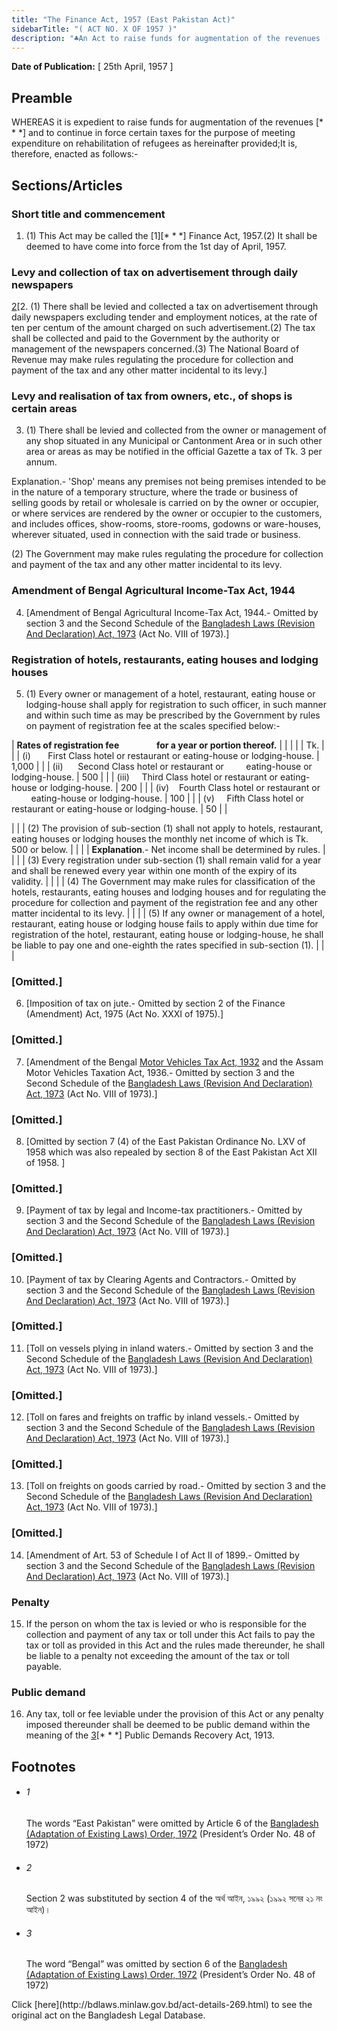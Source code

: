 ```yaml
---
title: "The Finance Act, 1957 (East Pakistan Act)"
sidebarTitle: "( ACT NO. X OF 1957 )"
description: "♣An Act to raise funds for augmentation of the revenues [* * *] and for continuance in force of certain taxes for the purpose of meeting expenditure on rehabilitation of refugees."
---
```


**Date of Publication:** [ 25th April, 1957 ]

## Preamble

WHEREAS it is expedient to raise funds for augmentation of the revenues [\* \* \*] and to continue in force certain taxes for the purpose of meeting expenditure on rehabilitation of refugees as hereinafter provided;It is, therefore, enacted as follows:-

## Sections/Articles

### Short title and commencement

1. (1) This Act may be called the [1][\* \* \*] Finance Act, 1957.(2) It shall be deemed to have come into force from the 1st day of April, 1957.

### Levy and collection of tax on advertisement through daily newspapers

[2](1)[2. (1) There shall be levied and collected a tax on advertisement through daily newspapers excluding tender and employment notices, at the rate of ten per centum of the amount charged on such advertisement.(2) The tax shall be collected and paid to the Government by the authority or management of the newspapers concerned.(3) The National Board of Revenue may make rules regulating the procedure for collection and payment of the tax and any other matter incidental to its levy.]

### Levy and realisation of tax from owners, etc., of shops is certain areas

3. (1) There shall be levied and collected from the owner or management of any shop situated in any Municipal or Cantonment Area or in such other area or areas as may be notified in the official Gazette a tax of Tk. 3 per annum.

Explanation.- 'Shop' means any premises not being premises intended to be in the nature of a temporary structure, where the trade or business of selling goods by retail or wholesale is carried on by the owner or occupier, or where services are rendered by the owner or occupier to the customers, and includes offices, show-rooms, store-rooms, godowns or ware-houses, wherever situated, used in connection with the said trade or business.

(2) The Government may make rules regulating the procedure for collection and payment of the tax and any other matter incidental to its levy.

### Amendment of Bengal Agricultural Income-Tax Act, 1944

4. [Amendment of Bengal Agricultural Income-Tax Act, 1944.- Omitted by section 3 and the Second Schedule of the [Bangladesh Laws (Revision And Declaration) Act, 1973](/laws/act-430 "Bangladesh Laws (Revision And Declaration) Act, 1973") (Act No. VIII of 1973).]

### Registration of hotels, restaurants, eating houses and lodging houses

5. (1) Every owner or management of a hotel, restaurant, eating house or lodging-house shall apply for registration to such officer, in such manner and within such time as may be prescribed by the Government by rules on payment of registration fee at the scales specified below:-

| **Rates of registration fee                  for a year or portion thereof.** | | |
| | Tk. | |
| (i)       First Class hotel or restaurant or eating-house or lodging-house. | 1,000 | |
| (ii)      Second Class hotel or restaurant or         eating-house or lodging-house. | 500 | |
| (iii)     Third Class hotel or restaurant or eating-house or lodging-house. | 200 | |
| (iv)    Fourth Class hotel or restaurant or         eating-house or lodging-house. | 100 | |
| (v)     Fifth Class hotel or restaurant or eating-house or lodging-house. | 50 | |

| |
| (2) The provision of sub-section (1) shall not apply to hotels, restaurant, eating houses or lodging houses the monthly net income of which is Tk. 500 or below. |
| |
| **Explanation**.- Net income shall be determined by rules. |
| |
| (3) Every registration under sub-section (1) shall remain valid for a year and shall be renewed every year within one month of the expiry of its validity. |
| |
| (4) The Government may make rules for classification of the hotels, restaurants, eating houses and lodging houses and for regulating the procedure for collection and payment of the registration fee and any other matter incidental to its levy. |
| |
| (5) If any owner or management of a hotel, restaurant, eating house or lodging house fails to apply within due time for registration of the hotel, restaurant, eating house or lodging-house, he shall be liable to pay one and one-eighth the rates specified in sub-section (1). |
| |

### [Omitted.]

6. [Imposition of tax on jute.- Omitted by section 2 of the Finance (Amendment) Act, 1975 (Act No. XXXI of 1975).]

### [Omitted.]

7. [Amendment of the Bengal [Motor Vehicles Tax Act, 1932](/laws/act-156 "Motor Vehicles Tax Act, 1932") and the Assam Motor Vehicles Taxation Act, 1936.- Omitted by section 3 and the Second Schedule of the [Bangladesh Laws (Revision And Declaration) Act, 1973](/laws/act-430 "Bangladesh Laws (Revision And Declaration) Act, 1973") (Act No. VIII of 1973).]

### [Omitted.]

8. [Omitted by section 7 (4) of the East Pakistan Ordinance No. LXV of 1958 which was also repealed by section 8 of the East Pakistan Act XII of 1958. ]

### [Omitted.]

9. [Payment of tax by legal and Income-tax practitioners.- Omitted by section 3 and the Second Schedule of the [Bangladesh Laws (Revision And Declaration) Act, 1973](/laws/act-430 "Bangladesh Laws (Revision And Declaration) Act, 1973") (Act No. VIII of 1973).]

### [Omitted.]

10. [Payment of tax by Clearing Agents and Contractors.- Omitted by section 3 and the Second Schedule of the [Bangladesh Laws (Revision And Declaration) Act, 1973](/laws/act-430 "Bangladesh Laws (Revision And Declaration) Act, 1973") (Act No. VIII of 1973).]

### [Omitted.]

11. [Toll on vessels plying in inland waters.- Omitted by section 3 and the Second Schedule of the [Bangladesh Laws (Revision And Declaration) Act, 1973](/laws/act-430 "Bangladesh Laws (Revision And Declaration) Act, 1973") (Act No. VIII of 1973).]

### [Omitted.]

12. [Toll on fares and freights on traffic by inland vessels.- Omitted by section 3 and the Second Schedule of the [Bangladesh Laws (Revision And Declaration) Act, 1973](/laws/act-430 "Bangladesh Laws (Revision And Declaration) Act, 1973") (Act No. VIII of 1973).]

### [Omitted.]

13. [Toll on freights on goods carried by road.- Omitted by section 3 and the Second Schedule of the [Bangladesh Laws (Revision And Declaration) Act, 1973](/laws/act-430 "Bangladesh Laws (Revision And Declaration) Act, 1973") (Act No. VIII of 1973).]

### [Omitted.]

14. [Amendment of Art. 53 of Schedule I of Act II of 1899.- Omitted by section 3 and the Second Schedule of the [Bangladesh Laws (Revision And Declaration) Act, 1973](/laws/act-430 "Bangladesh Laws (Revision And Declaration) Act, 1973") (Act No. VIII of 1973).]

### Penalty

15. If the person on whom the tax is levied or who is responsible for the collection and payment of any tax or toll under this Act fails to pay the tax or toll as provided in this Act and the rules made thereunder, he shall be liable to a penalty not exceeding the amount of the tax or toll payable.

### Public demand

16. Any tax, toll or fee leviable under the provision of this Act or any penalty imposed thereunder shall be deemed to be public demand within the meaning of the [3](1)[\* \* \*] Public Demands Recovery Act, 1913.

## Footnotes

- ###### 1

  The words “East Pakistan” were omitted by Article 6 of the [Bangladesh (Adaptation of Existing Laws) Order, 1972](/laws/act-388 "Bangladesh (Adaptation of Existing Laws) Order, 1972 ") (President’s Order No. 48 of 1972)

- ###### 2

  Section 2 was substituted by section 4 of the অর্থ আইন, ১৯৯২ (১৯৯২ সনের ২১ নং আইন)।

- ###### 3

  The word “Bengal” was omitted by section 6 of the [Bangladesh (Adaptation of Existing Laws) Order, 1972](/laws/act-388 "Bangladesh (Adaptation of Existing Laws) Order, 1972 ") (President’s Order No. 48 of 1972)

<Note>
  Click [here](http://bdlaws.minlaw.gov.bd/act-details-269.html) to see the original act on the Bangladesh Legal Database.
</Note>
